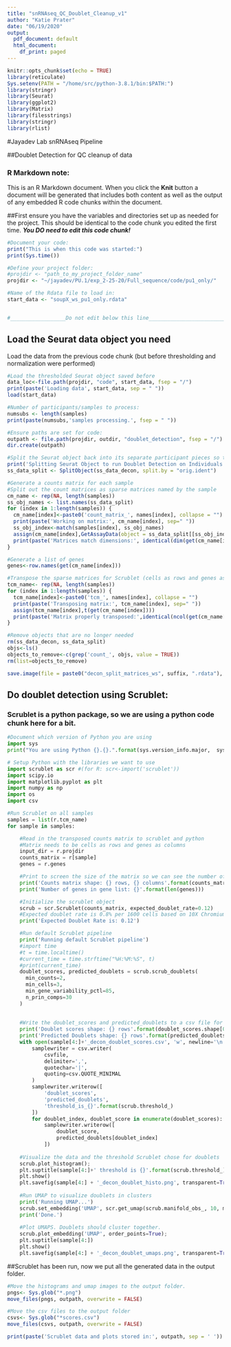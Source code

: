 ```yaml
---
title: "snRNAseq_QC_Doublet_Cleanup_v1"
author: "Katie Prater"
date: "06/19/2020"
output:
  pdf_document: default
  html_document:
    df_print: paged
---
```


```r
knitr::opts_chunk$set(echo = TRUE)
library(reticulate)
Sys.setenv(PATH = "/home/src/python-3.8.1/bin:$PATH:")
library(stringr)
library(Seurat)
library(ggplot2)
library(Matrix)
library(filesstrings)
library(stringr)
library(rlist)
```
#Jayadev Lab snRNAseq Pipeline

##Doublet Detection for QC cleanup of data

### R Markdown note:
This is an R Markdown document. When you click the **Knit** button a document will be generated that includes both content as well as the output of any embedded R code chunks within the document.

##First ensure you have the variables and directories set up as needed for the project. This should be identical to the code chunk you edited the first time. ***You DO need to edit this code chunk! ***
```r
#Document your code:
print("This is when this code was started:")
print(Sys.time())

#Define your project folder:
#projdir <- "path_to_my_project_folder_name"
projdir <- "~/jayadev/PU.1/exp_2-25-20/Full_sequence/code/pu1_only/"

#Name of the Rdata file to load in:
start_data <- "soupX_ws_pu1_only.rdata"


#__________________Do not edit below this line______________________________

```

## Load the Seurat data object you need
Load the data from the previous code chunk (but before thresholding and normalization were performed)
```r
#Load the thresholded Seurat object saved before
data_loc<-file.path(projdir, "code", start_data, fsep = "/")
print(paste('Loading data', start_data, sep = " "))
load(start_data)

#Number of participants/samples to process:
numsubs <- length(samples)
print(paste(numsubs,'samples processing.', fsep = " "))

#Ensure paths are set for code:
outpath <- file.path(projdir, outdir, "doublet_detection", fsep = "/")
dir.create(outpath)

```

```r
#Split the Seurat object back into its separate participant pieces so that we can run the cleanup steps on each individual.
print('Splitting Seurat Object to run Doublet Detection on Individuals')
ss_data_split <- SplitObject(ss_data_decon, split.by = "orig.ident") 

#Generate a counts matrix for each sample
#Split out the count matrices as sparse matrices named by the sample
cm_name <- rep(NA, length(samples))
ss_obj_names <- list.names(ss_data_split)
for (index in 1:length(samples)) {
  cm_name[index]<-paste0('count_matrix_', names[index], collapse = "")
  print(paste('Working on matrix:', cm_name[index], sep=" "))
  ss_obj_index<-match(samples[index], ss_obj_names)
  assign(cm_name[index],GetAssayData(object = ss_data_split[[ss_obj_index]], slot = "data"))
  print(paste('Matrices match dimensions:', identical(dim(get(cm_name[index])), dim(ss_data_split[[ss_obj_index]]))))
}

#Generate a list of genes
genes<-row.names(get(cm_name[index]))

#Transpose the sparse matrices for Scrublet (cells as rows and genes as columns)
tcm_name<- rep(NA, length(samples))
for (index in 1:length(samples)) {
  tcm_name[index]<-paste0('tcm_', names[index], collapse = "")
  print(paste('Transposing matrix:', tcm_name[index], sep=" "))
  assign(tcm_name[index],t(get(cm_name[index])))
  print(paste('Matrix properly transposed:',identical(ncol(get(cm_name[index])), nrow(get(tcm_name[index]))) ,sep=' '))
}

#Remove objects that are no longer needed
rm(ss_data_decon, ss_data_split)
objs<-ls()
objects_to_remove<-c(grep('count_', objs, value = TRUE))
rm(list=objects_to_remove)

save.image(file = paste0("decon_split_matrices_ws", suffix, ".rdata"), compress = TRUE)
```

## Do doublet detection using Scrublet:
### Scrublet is a python package, so we are using a python code chunk here for a bit.

```python
#Document which version of Python you are using
import sys
print("You are using Python {}.{}.".format(sys.version_info.major,  sys.version_info.minor))

# Setup Python with the libraries we want to use
import scrublet as scr #(for R: scr<-import('scrublet'))
import scipy.io
import matplotlib.pyplot as plt
import numpy as np
import os
import csv

#Run Scrublet on all samples
samples = list(r.tcm_name)
for sample in samples:

    #Read in the transposed counts matrix to scrublet and python
    #Matrix needs to be cells as rows and genes as columns
    input_dir = r.projdir
    counts_matrix = r[sample]
    genes = r.genes

    #Print to screen the size of the matrix so we can see the number of genes
    print('Counts matrix shape: {} rows, {} columns'.format(counts_matrix.shape[0], counts_matrix.shape[1]))
    print('Number of genes in gene list: {}'.format(len(genes)))

    #Initialize the scrublet object
    scrub = scr.Scrublet(counts_matrix, expected_doublet_rate=0.12)
    #Expected doublet rate is 0.8% per 1600 cells based on 10X Chromium documentation.       #Kevin loads ~24000 nuclei, so we expect our doublet rate to be about 12%
    print('Expected Doublet Rate is: 0.12')

    #Run default Scrublet pipeline
    print('Running default Scrublet pipeline')
    #import time
    #t = time.localtime()
    #current_time = time.strftime("%H:%M:%S", t)
    #print(current_time)
    doublet_scores, predicted_doublets = scrub.scrub_doublets(
      min_counts=2, 
      min_cells=3,
      min_gene_variability_pctl=85,
      n_prin_comps=30
    )
    
  
    #Write the doublet_scores and predicted_doublets to a csv file for each sample
    print('Doublet scores shape: {} rows'.format(doublet_scores.shape[0])) 
    print('Predicted Doublets shape: {} rows'.format(predicted_doublets.shape[0]))
    with open(sample[4:]+'_decon_doublet_scores.csv', 'w', newline='\n') as csvfile:
        samplewriter = csv.writer(
            csvfile,
            delimiter=',',
            quotechar='|',
            quoting=csv.QUOTE_MINIMAL
        )
        samplewriter.writerow([
            'doublet_scores',
            'predicted_doublets',
            'threshold_is_{}'.format(scrub.threshold_)
        ])
        for doublet_index, doublet_score in enumerate(doublet_scores):
            samplewriter.writerow([
                doublet_score,
                predicted_doublets[doublet_index]
            ])
     
    #Visualize the data and the threshold Scrublet chose for doublets
    scrub.plot_histogram();
    plt.suptitle(sample[4:]+' threshold is {}'.format(scrub.threshold_),fontweight='bold')
    plt.show()
    plt.savefig(sample[4:] + '_decon_doublet_histo.png', transparent=True)
    
    #Run UMAP to visualize doublets in clusters
    print('Running UMAP...')
    scrub.set_embedding('UMAP', scr.get_umap(scrub.manifold_obs_, 10, min_dist=0.3))
    print('Done.')
    
    #Plot UMAPS. Doublets should cluster together.
    scrub.plot_embedding('UMAP', order_points=True);
    plt.suptitle(sample[4:])
    plt.show()
    plt.savefig(sample[4:] + '_decon_doublet_umaps.png', transparent=True)
```

##Scrublet has been run, now we put all the generated data in the output folder.
```r
#Move the histograms and umap images to the output folder.
pngs<- Sys.glob("*.png")
move_files(pngs, outpath, overwrite = FALSE)

#Move the csv files to the output folder
csvs<- Sys.glob("*scores.csv")
move_files(csvs, outpath, overwrite = FALSE)

print(paste('Scrublet data and plots stored in:', outpath, sep = ' '))
```
